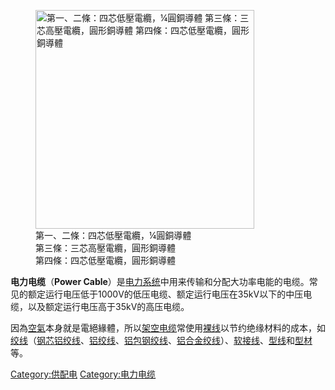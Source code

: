 {{unreferenced|time=2011-12-27T19:22:57+00:00}}
[[File:Power cables.jpg|thumb|350px|
第一、二條：四芯低壓電纜，¼圓銅導體<br>
第三條：三芯高壓電纜，圓形銅導體<br>
第四條：四芯低壓電纜，圓形銅導體]]

'''电力电缆'''（'''Power Cable'''）是[[电力系统|电力系统]]中用来传输和分配大功率电能的电缆。常见的额定运行电压低于1000V的低压电缆、额定运行电压在35kV以下的中压电缆，以及额定运行电压高于35kV的高压电缆。

因為[[空氣|空氣]]本身就是電絕緣體，所以[[架空电缆|架空电缆]]常使用[[裸线|裸线]]以节约绝缘材料的成本，如[[绞线|绞线]]（[[钢芯铝绞线|钢芯铝绞线]]、[[铝绞线|铝绞线]]、[[铝包钢绞线|铝包钢绞线]]、[[铝合金绞线|铝合金绞线]]）、[[软接线|软接线]]、[[型线|型线]]和[[型材|型材]]等。

{{Commons category}}

[[Category:供配电|Category:供配电]]
[[Category:电力电缆|Category:电力电缆]]